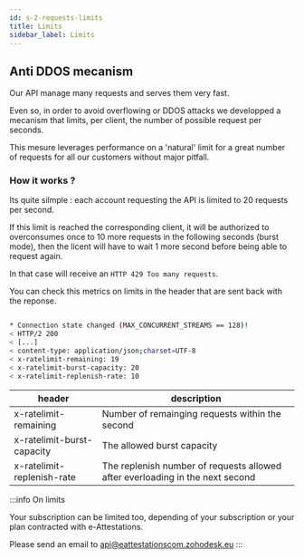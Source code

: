 ```yaml
---
id: s-2-requests-limits
title: Limits
sidebar_label: Limits
---
```


## Anti DDOS mecanism

Our API manage many requests and serves them very fast. 

Even so, in order to avoid overflowing or DDOS attacks we developped a mecanism that limits, per client, the number of possible request per seconds.

This mesure leverages performance on a 'natural' limit for a great number of requests for all our customers without major pitfall.

### How it works ?

Its quite silmple : each account requesting the API is limited to 20 requests per second.

If this limit is reached the corresponding client, it will be authorized to overconsumes once to 10 more requests in the following seconds (burst mode), 
then the licent will have to wait 1 more second before being able to request again.

In that case will receive an `HTTP 429 Too many requests`.

You can check this metrics on limits in the header that are sent back with the reponse.

```sh

* Connection state changed (MAX_CONCURRENT_STREAMS == 128)!
< HTTP/2 200
< [...]
< content-type: application/json;charset=UTF-8
< x-ratelimit-remaining: 19
< x-ratelimit-burst-capacity: 20
< x-ratelimit-replenish-rate: 10

```

header|description
------|-------------------
x-ratelimit-remaining| Number of remainging requests within the second
x-ratelimit-burst-capacity| The allowed burst capacity 
x-ratelimit-replenish-rate| The replenish number of requests allowed after everloading  in the next second


:::info On limits 

Your subscription can be limited too, depending of your subscription or your plan contracted with e-Attestations.

Please send an email to [api@eattestationscom.zohodesk.eu](mailto:api@eattestationscom.zohodesk.eu)
:::

